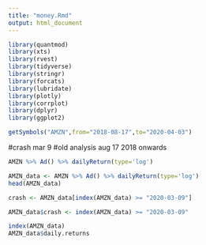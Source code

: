 ```yaml
---
title: "money.Rmd"
output: html_document
---
```


```r
library(quantmod)
library(xts)
library(rvest)
library(tidyverse)
library(stringr)
library(forcats)
library(lubridate)
library(plotly)
library(corrplot)
library(dplyr)
library(ggplot2)
```

```r
getSymbols("AMZN",from="2018-08-17",to="2020-04-03")
```

#crash mar 9
#old analysis aug 17 2018 onwards

```r
AMZN %>% Ad() %>% dailyReturn(type='log')
```

```r
AMZN_data <- AMZN %>% Ad() %>% dailyReturn(type='log')
head(AMZN_data)
```

```r
crash <- AMZN_data[index(AMZN_data) >= "2020-03-09"]
```

```r
AMZN_data$crash <- index(AMZN_data) >= "2020-03-09"
```
```r
index(AMZN_data)
AMZN_data$daily.returns
``` 